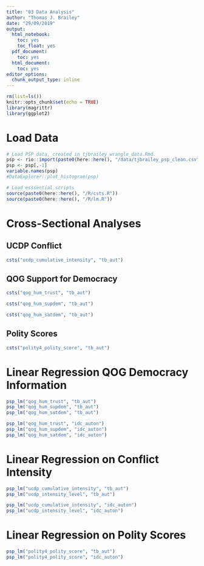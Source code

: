 ```yaml
---
title: "03 Data Analysis"
author: "Thomas J. Brailey"
date: "29/09/2019"
output:
  html_notebook:
    toc: yes
    toc_float: yes
  pdf_document:
    toc: yes
  html_document:
    toc: yes
editor_options:
  chunk_output_type: inline
---
```

<style>
    body .main-container {
        max-width: 100%;
    }
</style>

```r
rm(list=ls())
knitr::opts_chunk$set(echo = TRUE)
library(magrittr)
library(ggplot2)
```

# Load Data
```r
# Load PSP data, created in tjbrailey_wrangle_data.Rmd.
psp <- rio::import(paste0(here::here(), "/data/tjbrailey_psp_clean.csv"))
psp <- psp[,-1]
variable.names(psp)
#DataExplorer::plot_histogram(psp)

# Load esssential scripts
source(paste0(here::here(), "/R/csts.R"))
source(paste0(here::here(), "/R/lm.R"))
```

# Cross-Sectional Analyses
## UCDP Conflict
```r
csts("ucdp_cumulative_intensity", "tb_aut")
```

## QOG Support for Democracy
```r
csts("qog_hum_trust", "tb_aut")

csts("qog_hum_supdem", "tb_aut")

csts("qog_hum_satdem", "tb_aut")
```

## Polity Scores
```r
csts("polity4_polity_score", "tb_aut")
```









# Linear Regression QOG Democracy Information
```r
psp_lm("qog_hum_trust", "tb_aut")
psp_lm("qog_hum_supdem", "tb_aut")
psp_lm("qog_hum_satdem", "tb_aut")
```

```r
psp_lm("qog_hum_trust", "idc_auton")
psp_lm("qog_hum_supdem", "idc_auton")
psp_lm("qog_hum_satdem", "idc_auton")
```

# Linear Regression on Conflict Intensity
```r
psp_lm("ucdp_cumulative_intensity", "tb_aut")
psp_lm("ucdp_intensity_level", "tb_aut")
```

```r
psp_lm("ucdp_cumulative_intensity", "idc_auton")
psp_lm("ucdp_intensity_level", "idc_auton")
```

# Linear Regression on Polity Scores
```r
psp_lm("polity4_polity_score", "tb_aut")
psp_lm("polity4_polity_score", "idc_auton")
```
